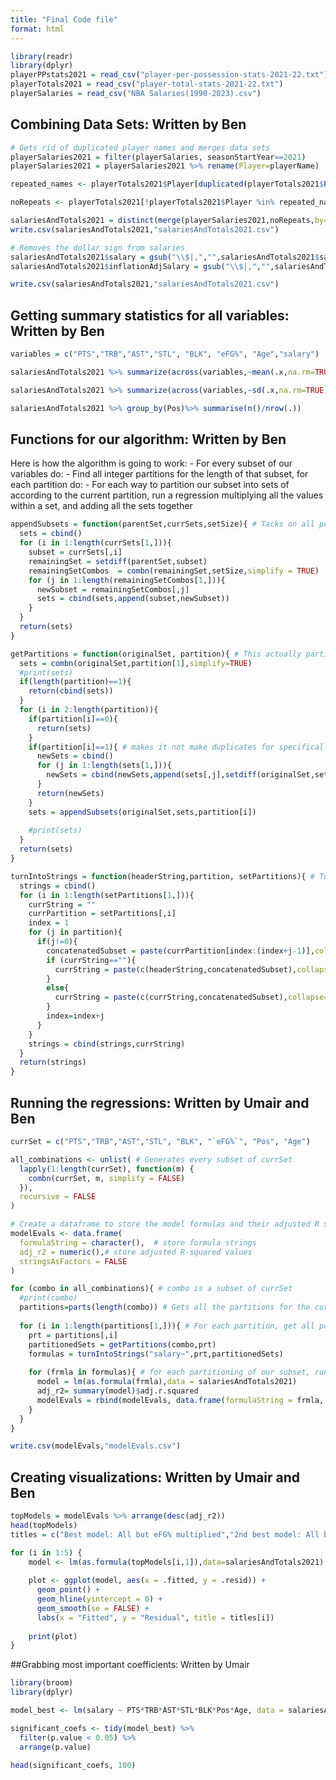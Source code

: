```yaml
---
title: "Final Code file"
format: html
---
```


```r
library(readr)
library(dplyr)
playerPPstats2021 = read_csv("player-per-possession-stats-2021-22.txt")
playerTotals2021 = read_csv("player-total-stats-2021-22.txt")
playerSalaries = read_csv("NBA Salaries(1990-2023).csv")
```
## Combining Data Sets: Written by Ben

```r
# Gets rid of duplicated player names and merges data sets
playerSalaries2021 = filter(playerSalaries, seasonStartYear==2021)
playerSalaries2021 = playerSalaries2021 %>% rename(Player=playerName)

repeated_names <- playerTotals2021$Player[duplicated(playerTotals2021$Player)]

noRepeats <- playerTotals2021[!playerTotals2021$Player %in% repeated_names, ]

salariesAndTotals2021 = distinct(merge(playerSalaries2021,noRepeats,by=c("Player")))
write.csv(salariesAndTotals2021,"salariesAndTotals2021.csv")
```


```r
# Removes the dollar sign from salaries
salariesAndTotals2021$salary = gsub("\\$|,","",salariesAndTotals2021$salary) 
salariesAndTotals2021$inflationAdjSalary = gsub("\\$|,","",salariesAndTotals2021$inflationAdjSalary)

write.csv(salariesAndTotals2021,"salariesAndTotals2021.csv")
```

## Getting summary statistics for all variables: Written by Ben

```r
variables = c("PTS","TRB","AST","STL", "BLK", "eFG%", "Age","salary")

salariesAndTotals2021 %>% summarize(across(variables,~mean(.x,na.rm=TRUE)))

salariesAndTotals2021 %>% summarize(across(variables,~sd(.x,na.rm=TRUE)))

salariesAndTotals2021 %>% group_by(Pos)%>% summarise(n()/nrow(.))
```


## Functions for our algorithm: Written by Ben

Here is how the algorithm is going to work: 
- For every subset of our variables do:
    - Find all integer partitions for the length of that subset, for each partition do:
        - For each way to partition our subset into sets of according to the current partition, run a regression multiplying all the values within a set, and adding all the sets together
```r
appendSubsets = function(parentSet,currSets,setSize){ # Tacks on all possible options for the next set in our partition.
  sets = cbind()
  for (i in 1:length(currSets[1,])){
    subset = currSets[,i]
    remainingSet = setdiff(parentSet,subset)
    remainingSetCombos  = combn(remainingSet,setSize,simplify = TRUE)
    for (j in 1:length(remainingSetCombos[1,])){
      newSubset = remainingSetCombos[,j]
      sets = cbind(sets,append(subset,newSubset))
    }
  }
  return(sets)
}

getPartitions = function(originalSet, partition){ # This actually partitions our current subset
  sets = combn(originalSet,partition[1],simplify=TRUE)
  #print(sets)
  if(length(partition)==1){
    return(cbind(sets))
  }
  for (i in 2:length(partition)){
    if(partition[i]==0){
      return(sets)
    }
    if(partition[i]==1){ # makes it not make duplicates for specifically the 1s left over.
      newSets = cbind()
      for (j in 1:length(sets[1,])){
        newSets = cbind(newSets,append(sets[,j],setdiff(originalSet,sets[,j])))
      }
      return(newSets)
    }
    sets = appendSubsets(originalSet,sets,partition[i])
    
    #print(sets)
  }
  return(sets)
}

turnIntoStrings = function(headerString,partition, setPartitions){ # Turns our partitions from getPartitions into formulas to use in regression
  strings = cbind()
  for (i in 1:length(setPartitions[1,])){
    currString = ""
    currPartition = setPartitions[,i]
    index = 1
    for (j in partition){
      if(j!=0){
        concatenatedSubset = paste(currPartition[index:(index+j-1)],collapse = "*")
        if (currString==""){
          currString = paste(c(headerString,concatenatedSubset),collapse="")
        }
        else{
          currString = paste(c(currString,concatenatedSubset),collapse="+")
        }
        index=index+j
      }
    }
    strings = cbind(strings,currString)
  }
  return(strings)
}
```


## Running the regressions: Written by Umair and Ben
```r
currSet = c("PTS","TRB","AST","STL", "BLK", "`eFG%`", "Pos", "Age")

all_combinations <- unlist( # Generates every subset of currSet
  lapply(1:length(currSet), function(m) {
    combn(currSet, m, simplify = FALSE)
  }),
  recursive = FALSE
)

# Create a dataframe to store the model formulas and their adjusted R squared values
modelEvals <- data.frame(
  formulaString = character(),  # store formula strings
  adj_r2 = numeric(),# store adjusted R-squared values
  stringsAsFactors = FALSE
)

for (combo in all_combinations){ # combo is a subset of currSet
  #print(combo)
  partitions=parts(length(combo)) # Gets all the partitions for the current subset
  
  for (i in 1:length(partitions[1,])){ # For each partition, get all possible ways to partition our subset into sets of corresponding sizes
    prt = partitions[,i]
    partitionedSets = getPartitions(combo,prt) 
    formulas = turnIntoStrings("salary~",prt,partitionedSets) 
    
    for (frmla in formulas){ # for each partitioning of our subset, run a regression and store the formula and adjusted R-squared values
      model = lm(as.formula(frmla),data = salariesAndTotals2021)
      adj_r2= summary(model)$adj.r.squared
      modelEvals = rbind(modelEvals, data.frame(formulaString = frmla, adj_r2 = adj_r2)) # Stores the formula and the R squared value
    }
  }
}

write.csv(modelEvals,"modelEvals.csv")
```

## Creating visualizations: Written by Umair and Ben

```r
topModels = modelEvals %>% arrange(desc(adj_r2))
head(topModels)
titles = c("Best model: All but eFG% multiplied","2nd best model: All but eFG% multiplied, with eFG% added on","3rd best model: All but Steals multiplied","4th best model: All but Steals multiplied, with Steals added on","5th best model: All but Rebounds multiplied, with Rebounds added on")

for (i in 1:5) {
    model <- lm(as.formula(topModels[i,1]),data=salariesAndTotals2021)
  
    plot <- ggplot(model, aes(x = .fitted, y = .resid)) + 
      geom_point() + 
      geom_hline(yintercept = 0) +
      geom_smooth(se = FALSE) +
      labs(x = "Fitted", y = "Residual", title = titles[i])
    
    print(plot)
}
```

##Grabbing most important coefficients: Written by Umair
```r
library(broom)
library(dplyr)

model_best <- lm(salary ~ PTS*TRB*AST*STL*BLK*Pos*Age, data = salariesAndTotals2021)

significant_coefs <- tidy(model_best) %>%
  filter(p.value < 0.05) %>%
  arrange(p.value)

head(significant_coefs, 100)
```

